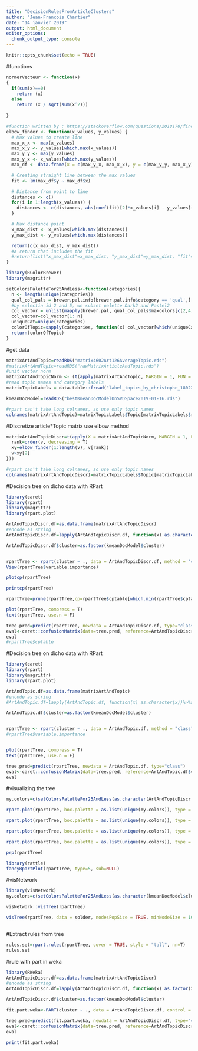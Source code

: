 ```yaml
---
title: "DecisionRulesFromArticleClusters"
author: "Jean-Francois Chartier"
date: "14 janvier 2019"
output: html_document
editor_options: 
  chunk_output_type: console
---
```


```r
knitr::opts_chunk$set(echo = TRUE)
```

#functions
```r
normerVecteur <- function(x) 
{
  if(sum(x)==0)
    return (x)
  else 
    return (x / sqrt(sum(x^2)))
  
}

#function written by : https://stackoverflow.com/questions/2018178/finding-the-best-trade-off-point-on-a-curve
elbow_finder <- function(x_values, y_values) {
  # Max values to create line
  max_x_x <- max(x_values)
  max_x_y <- y_values[which.max(x_values)]
  max_y_y <- max(y_values)
  max_y_x <- x_values[which.max(y_values)]
  max_df <- data.frame(x = c(max_y_x, max_x_x), y = c(max_y_y, max_x_y))

  # Creating straight line between the max values
  fit <- lm(max_df$y ~ max_df$x)

  # Distance from point to line
  distances <- c()
  for(i in 1:length(x_values)) {
    distances <- c(distances, abs(coef(fit)[2]*x_values[i] - y_values[i] + coef(fit)[1]) / sqrt(coef(fit)[2]^2 + 1^2))
  }

  # Max distance point
  x_max_dist <- x_values[which.max(distances)]
  y_max_dist <- y_values[which.max(distances)]

  return(c(x_max_dist, y_max_dist))
  #a return that includes the fit
  #return(list("x_max_dist"=x_max_dist, "y_max_dist"=y_max_dist, "fit"=fit))
}

library(RColorBrewer)
library(magrittr)

setColorsPaletteFor25AndLess<-function(categories){
  n <- length(unique(categories))
  qual_col_pals = brewer.pal.info[brewer.pal.info$category == 'qual',]
  #by selectin id 2 and 5, we subset palette Dark2 and Pastel2
  col_vector = unlist(mapply(brewer.pal, qual_col_pals$maxcolors[c(2,4,5)], rownames(qual_col_pals[c(2,4,5),]))) %>% unique()
  col_vector=col_vector[1: n]
  uniqueCat=unique(categories)
  colorOfTopic=sapply(categories, function(x) col_vector[which(uniqueCat==x)])
  return(colorOfTopic)
}
```


#get data
```r
matrixArtAndTopic=readRDS("matrix4602Art126AverageTopic.rds")
#matrixArtAndTopic=readRDS("rawMatrixArticleAndTopic.rds")
#unit vector norm
matrixArtAndTopicNorm <- (t(apply(matrixArtAndTopic, MARGIN = 1, FUN = function(x) normerVecteur(x))))
#read topic names and category labels
matrixTopicLabels = data.table::fread("label_topics_by_christophe_180227_180611.csv", header=T, sep = ",", encoding = "UTF-8")

kmeanDocModel=readRDS("bestKmeanDocModelOnSVDSpace2019-01-16.rds")

#rpart can't take long colnames, so use only topic names
colnames(matrixArtAndTopic)=matrixTopicLabels$Topic[matrixTopicLabels$retained=="yes"]

```

#Discretize article*Topic matrix
use elbow method
```r
matrixArtAndTopicDiscr=t(apply(X = matrixArtAndTopicNorm, MARGIN = 1, FUN = function(v) {
  rank=order(v, decreasing = T)
  xy=elbow_finder(1:length(v), v[rank])
  v>xy[2]
}))

#rpart can't take long colnames, so use only topic names
colnames(matrixArtAndTopicDiscr)=matrixTopicLabels$Topic[matrixTopicLabels$retained=="yes"]
```


#Decision tree on dicho data with RPart
```r
library(caret)
library(rpart)
library(magrittr)
library(rpart.plot)

ArtAndTopicDiscr.df=as.data.frame(matrixArtAndTopicDiscr)
#encode as string
ArtAndTopicDiscr.df=lapply(ArtAndTopicDiscr.df, function(x) as.character(x))%>%as.data.frame(., stringsAsFactors=F)%>%set_colnames(., colnames(matrixArtAndTopicDiscr))

ArtAndTopicDiscr.df$cluster=as.factor(kmeanDocModel$cluster)


rpartTree <- rpart(cluster ~ ., data = ArtAndTopicDiscr.df, method = "class", control = rpart.control(minbucket=10, maxdepth=30, cp = 00, maxcompete=1, xval=50), parms = list(split="information"))
View(rpartTree$variable.importance)

plotcp(rpartTree)

printcp(rpartTree)

rpartTree=prune(rpartTree,cp=rpartTree$cptable[which.min(rpartTree$cptable[,4]),1])

plot(rpartTree, compress = T)
text(rpartTree, use.n = F)

tree.pred=predict(rpartTree, newdata = ArtAndTopicDiscr.df, type="class")
eval<-caret::confusionMatrix(data=tree.pred, reference=ArtAndTopicDiscr.df$cluster, mode="everything")
eval
#rpartTree$cptable


```

#Decision tree on dicho data with RPart
```r
library(caret)
library(rpart)
library(magrittr)
library(rpart.plot)

ArtAndTopic.df=as.data.frame(matrixArtAndTopic)
#encode as string
#ArtAndTopic.df=lapply(ArtAndTopic.df, function(x) as.character(x))%>%as.data.frame(., stringsAsFactors=F)%>%set_colnames(., colnames(matrixArtAndTopic))

ArtAndTopic.df$cluster=as.factor(kmeanDocModel$cluster)


rpartTree <- rpart(cluster ~ ., data = ArtAndTopic.df, method = "class", control = rpart.control(minsplit=200, maxdepth=30, cp = .005), parms = list(split="gini"))
#rpartTree$variable.importance


plot(rpartTree, compress = T)
text(rpartTree, use.n = F)

tree.pred=predict(rpartTree, newdata = ArtAndTopic.df, type="class")
eval<-caret::confusionMatrix(data=tree.pred, reference=ArtAndTopic.df$cluster, mode="everything")
eval


```


#visualizing the tree
```r
my.colors=c(setColorsPaletteFor25AndLess(as.character(ArtAndTopicDiscr.df$cluster)))

rpart.plot(rpartTree, box.palette = as.list(unique(my.colors)), type = 3, extra = 8, clip.right.labs=T, branch=1, fallen.leaves =T, add.labs=T, legend.x=NA,tweak=3, compress=F,ycompress = F, nn.space=.0, space =0, yspace=0, gap=1, uniform=T, varlen=0, Margin=0, prefix="", yesno=1, left=T, branch.col = "black",  under = TRUE, branch.lty = 3, clip.facs=T, split.cex=1, split.font=1, split.yshift=0, split.yspace=2, split.space=0)

rpart.plot(rpartTree, box.palette = as.list(unique(my.colors)), type = 3, extra = 8, clip.right.labs=T, branch=1, fallen.leaves =T, add.labs=T, legend.x=NA,tweak=3, compress=F,uniform=T, Margin=0,branch.col = "black",  under = F, branch.lty = 3)

rpart.plot(rpartTree, box.palette = as.list(unique(my.colors)), type = 0, extra = 8, clip.right.labs=T, branch=1, fallen.leaves =F, add.labs=T, legend.x=NA,tweak=3, uniform=T, varlen=0, yesno=2, left=T, branch.col = "black",  under = TRUE, branch.lty = 3)

rpart.plot(rpartTree, box.palette = as.list(unique(my.colors)), type = 2, extra = 8, fallen.leaves =T, legend.x=NA,compress=F,uniform=T, Margin=0,branch.col = "black",  under = F, branch.lty = 3, split.yshift=0, split.yspace=2, split.space=2, tweak=1.5)

prp(rpartTree)

library(rattle)	
fancyRpartPlot(rpartTree, type=5, sub=NULL)
```

#visNetwork
```r
library(visNetwork)
my.colors=c(setColorsPaletteFor25AndLess(as.character(kmeanDocModel$cluster)))

visNetwork::visTree(rpartTree)

visTree(rpartTree, data = solder, nodesPopSize = TRUE, minNodeSize = 10, maxNodeSize = 30, height = "800px", edgesFontAlign = "horizontal", colorY = unique(my.colors), fallenLeaves=F, shapeVar= "icon", colorEdges="lightgray", legend=F, nodesFontSize=20, colorVar="black")



```


#Extract rules from tree
```r
rules.set=rpart.rules(rpartTree, cover = TRUE, style = "tall", nn=T)
rules.set
```


#rule with part in weka
```r
library(RWeka)
ArtAndTopicDiscr.df=as.data.frame(matrixArtAndTopicDiscr)
#encode as string
ArtAndTopicDiscr.df=lapply(ArtAndTopicDiscr.df, function(x) as.factor(x))%>%as.data.frame(., stringsAsFactors=F)%>%set_colnames(., colnames(matrixArtAndTopicDiscr))

ArtAndTopicDiscr.df$cluster=as.factor(kmeanDocModel$cluster)

fit.part.weka<-PART(cluster ~ ., data = ArtAndTopicDiscr.df, control = Weka_control(M = 50))

tree.pred=predict(fit.part.weka, newdata = ArtAndTopicDiscr.df, type="class")
eval<-caret::confusionMatrix(data=tree.pred, reference=ArtAndTopicDiscr.df$cluster, mode="everything")
eval

print(fit.part.weka)
```

